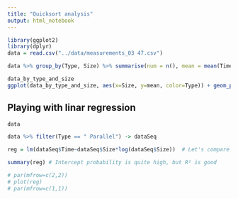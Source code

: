 ```yaml
---
title: "Quicksort analysis"
output: html_notebook
---
```



```r
library(ggplot2)
library(dplyr)
data = read.csv("../data/measurements_03 47.csv")

data %>% group_by(Type, Size) %>% summarise(num = n(), mean = mean(Time), sd = sd(Time), se = 2*sd/sqrt(num)) -> data_by_type_and_size

data_by_type_and_size
ggplot(data_by_type_and_size, aes(x=Size, y=mean, color=Type)) + geom_point(alpha=.5) + geom_errorbar(alpha=.5,aes(ymin=mean-se, ymax=mean+se), width=25000) + theme_bw() + geom_line() # + scale_x_log10() # logarithmic scale for x axis

```

## Playing with linar regression

```r
data

data %>% filter(Type == " Parallel") -> dataSeq

reg = lm(dataSeq$Time~dataSeq$Size*log(dataSeq$Size))  # Let's compare time to O(n log(n)) of the size

summary(reg) # Intercept probability is quite high, but R² is good

# par(mfrow=c(2,2))
# plot(reg)
# par(mfrow=c(1,1))
```











